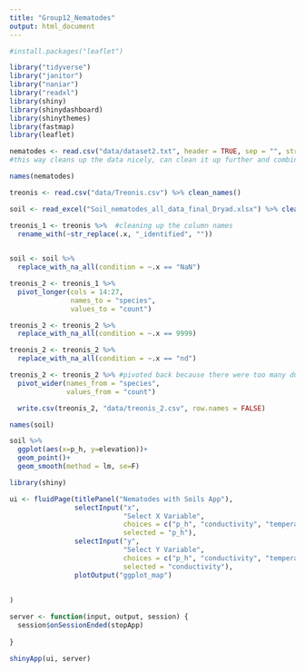 ```yaml
---
title: "Group12_Nematodes"
output: html_document
---
```


```r
#install.packages("leaflet")
```


```r
library("tidyverse")
library("janitor")
library("naniar")
library("readxl")
library(shiny)
library(shinydashboard)
library(shinythemes)
library(fastmap)
library(leaflet)
```

```r
nematodes <- read.csv("data/dataset2.txt", header = TRUE, sep = "", stringsAsFactors = FALSE, fill = TRUE)
#this way cleans up the data nicely, can clean it up further and combine more data
```

```r
names(nematodes)
```

```r
treonis <- read.csv("data/Treonis.csv") %>% clean_names()

```

```r
soil <- read_excel("Soil_nematodes_all_data_final_Dryad.xlsx") %>% clean_names()
```


```r
treonis_1 <- treonis %>%  #cleaning up the column names 
  rename_with(~str_replace(.x, "_identified", "")) 
 
```

```r
soil <- soil %>% 
  replace_with_na_all(condition = ~.x == "NaN") 
```

```r
treonis_2 <- treonis_1 %>% 
  pivot_longer(cols = 14:27, 
               names_to = "species", 
               values_to = "count")
```

```r
treonis_2 <- treonis_2 %>% 
  replace_with_na_all(condition = ~.x == 9999) 

```

```r
treonis_2 <- treonis_2 %>% 
  replace_with_na_all(condition = ~.x == "nd") 
```

```r
treonis_2 <- treonis_2 %>% #pivoted back because there were too many duplicates from the first pivot
  pivot_wider(names_from = "species", 
              values_from = "count")
```

```r
  write.csv(treonis_2, "data/treonis_2.csv", row.names = FALSE)
```



```r
names(soil)
```


```r
soil %>% 
  ggplot(aes(x=p_h, y=elevation))+
  geom_point()+
  geom_smooth(method = lm, se=F)
```

```r
library(shiny)

ui <- fluidPage(titlePanel("Nematodes with Soils App"),
                selectInput("x", 
                            "Select X Variable",
                            choices = c("p_h", "conductivity", "temperature"),
                            selected = "p_h"),
                selectInput("y", 
                            "Select Y Variable",
                            choices = c("p_h", "conductivity", "temperature"),
                            selected = "conductivity"),
                plotOutput("ggplot_map")
                
  
)

server <- function(input, output, session) {
  session$onSessionEnded(stopApp)
     
}

shinyApp(ui, server)
```


